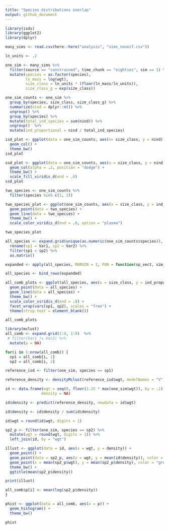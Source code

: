 ```yaml
---
title: "Species distributions overlap"
output: github_document
---
```


```r
library(isds)
library(ggplot2)
library(dplyr)
```

```r

many_sims <- read.csv(here::here("analysis", "sims_nounif.csv"))

ln_units <- .2

one_sim <- many_sims %>%
  filter(source == "constrained", time_chunk == "eighties", sim == 1) %>%
  mutate(species = as.factor(species),
         ln_mass = log(wgt), 
         size_class = ln_units * (floor(ln_mass/ln_units)),
         size_class_g = exp(size_class))

one_sim_counts <- one_sim %>%
  group_by(species, size_class, size_class_g) %>%
  summarize(nind = dplyr::n()) %>%
  ungroup() %>%
  group_by(species) %>%
  mutate(total_ind_species = sum(nind)) %>%
  ungroup()  %>%
  mutate(ind_proportional = nind / total_ind_species)

```

```r
isd_plot <- ggplot(data = one_sim_counts, aes(x= size_class, y = nind)) +
  geom_col() +
  theme_bw()
isd_plot

ssd_plot <- ggplot(data = one_sim_counts, aes(x = size_class, y = nind, fill = species)) +
  geom_col(alpha = .2, position = "dodge") +
  theme_bw() +
  scale_fill_viridis_d(end = .8)
ssd_plot
```

```r

two_species <- one_sim_counts %>%
  filter(species %in% c(1, 2))

two_species_plot <- ggplot(one_sim_counts, aes(x = size_class, y = ind_proportional, color = species)) +
  geom_point(data = two_species) +
  geom_line(data = two_species) +
  theme_bw() +
  scale_color_viridis_d(end = .8, option = "plasma")

two_species_plot

```

```r

all_species <- expand.grid(unique(as.numeric(one_sim_counts$species)), unique(as.numeric(one_sim_counts$species))) %>%
  rename(sp1 = Var1, sp2 = Var2) %>%
  filter(sp1 < sp2) %>%
  as.matrix()

expanded <- apply(all_species, MARGIN = 1, FUN = function(sp_vect, sim_counts) return(mutate(filter(sim_counts, as.numeric(species) %in% sp_vect), sp1 = sp_vect[1], sp2 = sp_vect[2])), sim_counts = one_sim_counts)

all_species <- bind_rows(expanded)

all_comb_plots <- ggplot(all_species, aes(x = size_class, y = ind_proportional, color = species)) +
  geom_point(data = all_species) +
  geom_line(data = all_species) +
  theme_bw() +
  scale_color_viridis_d(end = .8) + 
  facet_wrap(vars(sp1, sp2), scales = "free") +
  theme(strip.text = element_blank())

all_comb_plots
```

```r

library(mclust)
all_comb <- expand.grid(1:9, 1:9)  %>%
 # filter(Var1 != Var2) %>%
  mutate(p = NA)

for(i in 1:nrow(all_comb)) {
  sp1 = all_comb[i, 1]
  sp2 = all_comb[i, 2]

reference_isd <- filter(one_sim, species == sp1)

reference_density <- densityMclust(reference_isd$wgt, modelNames = "V")

id <- data.frame(wgt = seq(0, floor(1.25 * max(one_sim$wgt)), by = .1),
                density = NA)

id$density <- predict(reference_density, newdata = id$wgt)

id$density <- id$density / sum(id$density) 

id$wgt = round(id$wgt, digits = 1)

sp2_p <- filter(one_sim, species == sp2) %>%
  mutate(wgt = round(wgt, digits = 1)) %>%
  left_join(id, by = "wgt")

illust <- ggplot(data = id, aes(x = wgt, y = density)) +
  geom_point() +
  geom_point(data = sp2_p, aes(x = wgt, y = mean(id$density)), color = "red", alpha = .1) +
  geom_point(x = mean(sp2_p$wgt), y = mean(sp2_p$density), color = "green") +
  theme_bw() +
  ggtitle(mean(sp2_p$density))

print(illust)

all_comb$p[i] <- mean(log(sp2_p$density))
}

phist <- ggplot(data = all_comb, aes(x = p)) +
  geom_histogram() +
  theme_bw()

phist
```
